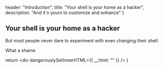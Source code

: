   header: "Introduction",
  title: "Your shell is your home as a hacker",
  description: "And it's yours to customize and enhance"
}

## Your shell is your home as a hacker 

But most people never dare to experiment with even changing their shell. 

What a shame


  return <div dangerouslySetInnerHTML={{ __html: "" }} />
}
